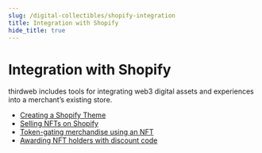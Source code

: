 ```yaml
---
slug: /digital-collectibles/shopify-integration
title: Integration with Shopify
hide_title: true
---
```


# Integration with Shopify

thirdweb includes tools for integrating web3 digital assets and experiences into a merchant’s existing store.

- [Creating a Shopify Theme](https://blog.thirdweb.com/guides/create-a-shopify-theme-with-thirdweb/)
- [Selling NFTs on Shopify](https://blog.thirdweb.com/guides/shopify-selling-an-nft-as-a-digital-asset-on-shopify-store/)
- [Token-gating merchandise using an NFT](https://blog.thirdweb.com/guides/token-nft-gated-shopify-website-thirdweb/)
- [Awarding NFT holders with discount code](https://blog.thirdweb.com/guides/generate-shopify-discount-codes-for-nft-holders/)
